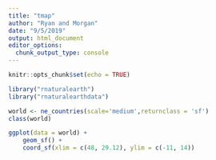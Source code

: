 ```yaml
---
title: "tmap"
author: "Ryan and Morgan"
date: "9/5/2019"
output: html_document
editor_options: 
  chunk_output_type: console
---
```


```r
knitr::opts_chunk$set(echo = TRUE)

library("rnaturalearth")
library("rnaturalearthdata")

world <- ne_countries(scale='medium',returnclass = 'sf')
class(world)

ggplot(data = world) +
    geom_sf() +
    coord_sf(xlim = c(48, 29.12), ylim = c(-11, 14))

```


